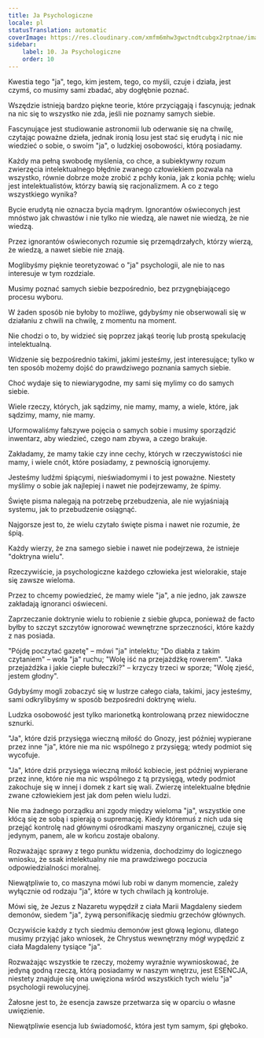 ```yaml
---
title: Ja Psychologiczne
locale: pl
statusTranslation: automatic
coverImage: https://res.cloudinary.com/xmfm6mhw3gwctndtcubgx2rptnae/image/upload/v1741354419/small_cover_la_gran_rebelion_28716e29d2.webp
sidebar:
    label: 10. Ja Psychologiczne
    order: 10
---
```

Kwestia tego "ja", tego, kim jestem, tego, co myśli, czuje i działa, jest czymś, co musimy sami zbadać, aby dogłębnie poznać.

Wszędzie istnieją bardzo piękne teorie, które przyciągają i fascynują; jednak na nic się to wszystko nie zda, jeśli nie poznamy samych siebie.

Fascynujące jest studiowanie astronomii lub oderwanie się na chwilę, czytając poważne dzieła, jednak ironią losu jest stać się erudytą i nic nie wiedzieć o sobie, o swoim "ja", o ludzkiej osobowości, którą posiadamy.

Każdy ma pełną swobodę myślenia, co chce, a subiektywny rozum zwierzęcia intelektualnego błędnie zwanego człowiekiem pozwala na wszystko, równie dobrze może zrobić z pchły konia, jak z konia pchłę; wielu jest intelektualistów, którzy bawią się racjonalizmem. A co z tego wszystkiego wynika?

Bycie erudytą nie oznacza bycia mądrym. Ignorantów oświeconych jest mnóstwo jak chwastów i nie tylko nie wiedzą, ale nawet nie wiedzą, że nie wiedzą.

Przez ignorantów oświeconych rozumie się przemądrzałych, którzy wierzą, że wiedzą, a nawet siebie nie znają.

Moglibyśmy pięknie teoretyzować o "ja" psychologii, ale nie to nas interesuje w tym rozdziale.

Musimy poznać samych siebie bezpośrednio, bez przygnębiającego procesu wyboru.

W żaden sposób nie byłoby to możliwe, gdybyśmy nie obserwowali się w działaniu z chwili na chwilę, z momentu na moment.

Nie chodzi o to, by widzieć się poprzez jakąś teorię lub prostą spekulację intelektualną.

Widzenie się bezpośrednio takimi, jakimi jesteśmy, jest interesujące; tylko w ten sposób możemy dojść do prawdziwego poznania samych siebie.

Choć wydaje się to niewiarygodne, my sami się mylimy co do samych siebie.

Wiele rzeczy, których, jak sądzimy, nie mamy, mamy, a wiele, które, jak sądzimy, mamy, nie mamy.

Uformowaliśmy fałszywe pojęcia o samych sobie i musimy sporządzić inwentarz, aby wiedzieć, czego nam zbywa, a czego brakuje.

Zakładamy, że mamy takie czy inne cechy, których w rzeczywistości nie mamy, i wiele cnót, które posiadamy, z pewnością ignorujemy.

Jesteśmy ludźmi śpiącymi, nieświadomymi i to jest poważne. Niestety myślimy o sobie jak najlepiej i nawet nie podejrzewamy, że śpimy.

Święte pisma nalegają na potrzebę przebudzenia, ale nie wyjaśniają systemu, jak to przebudzenie osiągnąć.

Najgorsze jest to, że wielu czytało święte pisma i nawet nie rozumie, że śpią.

Każdy wierzy, że zna samego siebie i nawet nie podejrzewa, że istnieje "doktryna wielu".

Rzeczywiście, ja psychologiczne każdego człowieka jest wielorakie, staje się zawsze wieloma.

Przez to chcemy powiedzieć, że mamy wiele "ja", a nie jedno, jak zawsze zakładają ignoranci oświeceni.

Zaprzeczanie doktrynie wielu to robienie z siebie głupca, ponieważ de facto byłby to szczyt szczytów ignorować wewnętrzne sprzeczności, które każdy z nas posiada.

"Pójdę poczytać gazetę" – mówi "ja" intelektu; "Do diabła z takim czytaniem" – woła "ja" ruchu; "Wolę iść na przejażdżkę rowerem". "Jaka przejażdżka i jakie ciepłe bułeczki?" – krzyczy trzeci w sporze; "Wolę zjeść, jestem głodny".

Gdybyśmy mogli zobaczyć się w lustrze całego ciała, takimi, jacy jesteśmy, sami odkrylibyśmy w sposób bezpośredni doktrynę wielu.

Ludzka osobowość jest tylko marionetką kontrolowaną przez niewidoczne sznurki.

"Ja", które dziś przysięga wieczną miłość do Gnozy, jest później wypierane przez inne "ja", które nie ma nic wspólnego z przysięgą; wtedy podmiot się wycofuje.

"Ja", które dziś przysięga wieczną miłość kobiecie, jest później wypierane przez inne, które nie ma nic wspólnego z tą przysięgą, wtedy podmiot zakochuje się w innej i domek z kart się wali. Zwierzę intelektualne błędnie zwane człowiekiem jest jak dom pełen wielu ludzi.

Nie ma żadnego porządku ani zgody między wieloma "ja", wszystkie one kłócą się ze sobą i spierają o supremację. Kiedy któremuś z nich uda się przejąć kontrolę nad głównymi ośrodkami maszyny organicznej, czuje się jedynym, panem, ale w końcu zostaje obalony.

Rozważając sprawy z tego punktu widzenia, dochodzimy do logicznego wniosku, że ssak intelektualny nie ma prawdziwego poczucia odpowiedzialności moralnej.

Niewątpliwie to, co maszyna mówi lub robi w danym momencie, zależy wyłącznie od rodzaju "ja", które w tych chwilach ją kontroluje.

Mówi się, że Jezus z Nazaretu wypędził z ciała Marii Magdaleny siedem demonów, siedem "ja", żywą personifikację siedmiu grzechów głównych.

Oczywiście każdy z tych siedmiu demonów jest głową legionu, dlatego musimy przyjąć jako wniosek, że Chrystus wewnętrzny mógł wypędzić z ciała Magdaleny tysiące "ja".

Rozważając wszystkie te rzeczy, możemy wyraźnie wywnioskować, że jedyną godną rzeczą, którą posiadamy w naszym wnętrzu, jest ESENCJA, niestety znajduje się ona uwięziona wśród wszystkich tych wielu "ja" psychologii rewolucyjnej.

Żałosne jest to, że esencja zawsze przetwarza się w oparciu o własne uwięzienie.

Niewątpliwie esencja lub świadomość, która jest tym samym, śpi głęboko.

